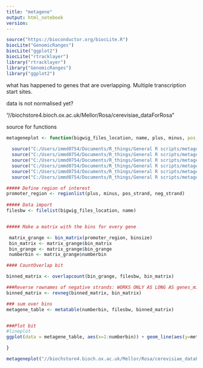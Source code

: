 ---
title: "metagene"
output: html_notebook
version: 
---

```{r}
source("https://bioconductor.org/biocLite.R")
biocLite("GenomicRanges")
biocLite("ggplot2")
biocLite("rtracklayer")
library("rtracklayer")
library("GenomicRanges")
library("ggplot2")
```

############ what has happened to genes that are overlapping. Multiple transcription start sites.
############ data is not normalised yet?


"//biochstore4.bioch.ox.ac.uk/Mellor/Rosa/cerevisiae_dataForRosa"

source for functions



```{r}
metageneplot <- function(bigwig_files_location, name, plus, minus, pos_strand="//biochstore4.bioch.ox.ac.uk/Mellor/Rosa/pos_strand_annotations.bed", neg_strand="//biochstore4.bioch.ox.ac.uk/Mellor/Rosa/neg_strand_annotations.bed", binsize=5) {
  
  source("C:/Users/immd0754/Documents/R_things/General R scripts/metagene/geneslist.R", local=T)
  source("C:/Users/immd0754/Documents/R_things/General R scripts/metagene/metagene_filelist.R", local=T)
  source("C:/Users/immd0754/Documents/R_things/General R scripts/metagene/bin_genelist.R", local=T)
  source("C:/Users/immd0754/Documents/R_things/General R scripts/metagene/countoverlap_fun.R", local=T)
  source("C:/Users/immd0754/Documents/R_things/General R scripts/metagene/revneg_fun.R", local=T)
  source("C:/Users/immd0754/Documents/R_things/General R scripts/metagene/metatable_fun.R", local=T)

##### Define region of interest
promoter_region <- regionlist(plus, minus, pos_strand, neg_strand)
  
##### Data import
filesbw <- filelist(bigwig_files_location, name)


##### Make a matrix with the bins for every gene

 matrix_grange <- bin_matrix(promoter_region, binsize)
 bin_matrix <- matrix_grange$bin_matrix
 bin_grange <- matrix_grange$bin_grange
 numberbin <- matrix_grange$numberbin

#### CountOverlap bit

binned_matrix <- overlapcount(bin_grange, filesbw, bin_matrix)

###Reverse rownames of negative strands: WORKS ONLY AS LONG AS genes_minus is first half, otherwise you have to change this bit
binned_matrix <- revneg(binned_matrix, bin_matrix)

### sum over bins
metagene_table <- metatable(numberbin, filesbw, binned_matrix)


###Plot bit
#lineplot
ggplot(data = metagene_table, aes(x=1:numberbin)) + geom_line(aes(y=metagene_table[,1], colour="dst1_minus"))+ geom_line(aes(y=metagene_table[,2], colour="dst1_plus"))+ geom_line(aes(y=metagene_table[,3], colour="spt4_minus"))+ geom_line(aes(y=metagene_table[,4], colour= "spt4_plus")) + scale_colour_manual("", breaks = c("dst1_minus", "dst1_plus", "spt4_minus","spt4_plus"), values = c("red", "green", "blue","cornflowerblue"))

}

```


```{r}
metageneplot("//biochstore4.bioch.ox.ac.uk/Mellor/Rosa/cerevisiae_dataForRosa", "uzun", plus=1500, minus=500)



```





